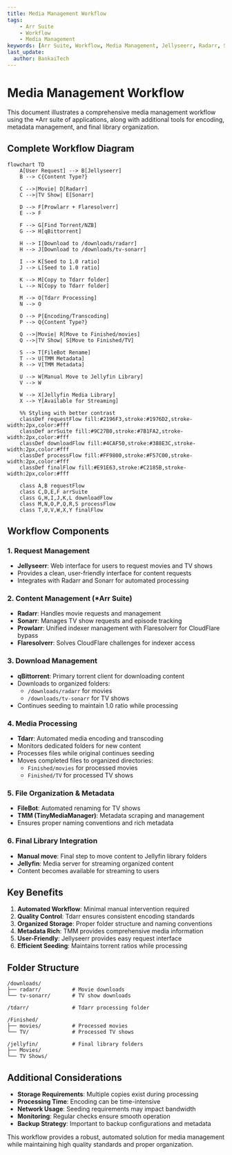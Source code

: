 ```yaml
---
title: Media Management Workflow
tags:
    - Arr Suite
    - Workflow
    - Media Management
keywords: [Arr Suite, Workflow, Media Management, Jellyseerr, Radarr, Sonarr, Prowlarr, qBittorrent, Tdarr, FileBot, TMM, Jellyfin]
last_update:
  author: BankaiTech
---
```


# Media Management Workflow

This document illustrates a comprehensive media management workflow using the *Arr suite of applications, along with additional tools for encoding, metadata management, and final library organization.

## Complete Workflow Diagram

```mermaid
flowchart TD
    A[User Request] --> B[Jellyseerr]
    B --> C{Content Type?}
    
    C -->|Movie| D[Radarr]
    C -->|TV Show| E[Sonarr]
    
    D --> F[Prowlarr + Flaresolverr]
    E --> F
    
    F --> G[Find Torrent/NZB]
    G --> H[qBittorrent]
    
    H --> I[Download to /downloads/radarr]
    H --> J[Download to /downloads/tv-sonarr]
    
    I --> K[Seed to 1.0 ratio]
    J --> L[Seed to 1.0 ratio]
    
    K --> M[Copy to Tdarr folder]
    L --> N[Copy to Tdarr folder]
    
    M --> O[Tdarr Processing]
    N --> O
    
    O --> P[Encoding/Transcoding]
    P --> Q{Content Type?}
    
    Q -->|Movie| R[Move to Finished/movies]
    Q -->|TV Show| S[Move to Finished/TV]
    
    S --> T[FileBot Rename]
    T --> U[TMM Metadata]
    R --> V[TMM Metadata]
    
    U --> W[Manual Move to Jellyfin Library]
    V --> W
    
    W --> X[Jellyfin Media Library]
    X --> Y[Available for Streaming]
    
    %% Styling with better contrast
    classDef requestFlow fill:#2196F3,stroke:#1976D2,stroke-width:2px,color:#fff
    classDef arrSuite fill:#9C27B0,stroke:#7B1FA2,stroke-width:2px,color:#fff
    classDef downloadFlow fill:#4CAF50,stroke:#388E3C,stroke-width:2px,color:#fff
    classDef processFlow fill:#FF9800,stroke:#F57C00,stroke-width:2px,color:#fff
    classDef finalFlow fill:#E91E63,stroke:#C2185B,stroke-width:2px,color:#fff
    
    class A,B requestFlow
    class C,D,E,F arrSuite
    class G,H,I,J,K,L downloadFlow
    class M,N,O,P,Q,R,S processFlow
    class T,U,V,W,X,Y finalFlow
```

## Workflow Components

### 1. Request Management
- **Jellyseerr**: Web interface for users to request movies and TV shows
- Provides a clean, user-friendly interface for content requests
- Integrates with Radarr and Sonarr for automated processing

### 2. Content Management (*Arr Suite)
- **Radarr**: Handles movie requests and management
- **Sonarr**: Manages TV show requests and episode tracking
- **Prowlarr**: Unified indexer management with Flaresolverr for CloudFlare bypass
- **Flaresolverr**: Solves CloudFlare challenges for indexer access

### 3. Download Management
- **qBittorrent**: Primary torrent client for downloading content
- Downloads to organized folders:
  - `/downloads/radarr` for movies
  - `/downloads/tv-sonarr` for TV shows
- Continues seeding to maintain 1.0 ratio while processing

### 4. Media Processing
- **Tdarr**: Automated media encoding and transcoding
- Monitors dedicated folders for new content
- Processes files while original continues seeding
- Moves completed files to organized directories:
  - `Finished/movies` for processed movies
  - `Finished/TV` for processed TV shows

### 5. File Organization & Metadata
- **FileBot**: Automated renaming for TV shows
- **TMM (TinyMediaManager)**: Metadata scraping and management
- Ensures proper naming conventions and rich metadata

### 6. Final Library Integration
- **Manual move**: Final step to move content to Jellyfin library folders
- **Jellyfin**: Media server for streaming organized content
- Content becomes available for streaming to users

## Key Benefits

1. **Automated Workflow**: Minimal manual intervention required
2. **Quality Control**: Tdarr ensures consistent encoding standards
3. **Organized Storage**: Proper folder structure and naming conventions
4. **Metadata Rich**: TMM provides comprehensive media information
5. **User-Friendly**: Jellyseerr provides easy request interface
6. **Efficient Seeding**: Maintains torrent ratios while processing

## Folder Structure

```
/downloads/
├── radarr/          # Movie downloads
└── tv-sonarr/       # TV show downloads

/tdarr/              # Tdarr processing folder

/Finished/
├── movies/          # Processed movies
└── TV/              # Processed TV shows

/jellyfin/           # Final library folders
├── Movies/
└── TV Shows/
```

## Additional Considerations

- **Storage Requirements**: Multiple copies exist during processing
- **Processing Time**: Encoding can be time-intensive
- **Network Usage**: Seeding requirements may impact bandwidth
- **Monitoring**: Regular checks ensure smooth operation
- **Backup Strategy**: Important to backup configurations and metadata

This workflow provides a robust, automated solution for media management while maintaining high quality standards and proper organization.

<BuyMeACoffeeButton />
